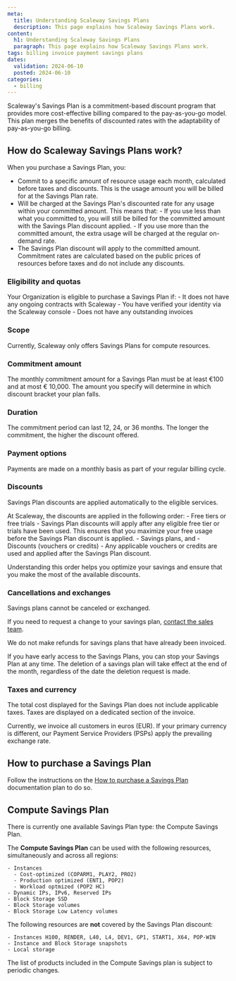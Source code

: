 ```yaml
---
meta:
  title: Understanding Scaleway Savings Plans
  description: This page explains how Scaleway Savings Plans work.
content:
  h1: Understanding Scaleway Savings Plans
  paragraph: This page explains how Scaleway Savings Plans work.
tags: billing invoice payment savings plans
dates:
  validation: 2024-06-10
  posted: 2024-06-10
categories:
  - billing
---
```


Scaleway's Savings Plan is a commitment-based discount program that provides more cost-effective billing compared to the pay-as-you-go model. This plan merges the benefits of discounted rates with the adaptability of pay-as-you-go billing.

## How do Scaleway Savings Plans work?

When you purchase a Savings Plan, you:

- Commit to a specific amount of resource usage each month, calculated before taxes and discounts. This is the usage amount you will be billed for at the Savings Plan rate.
- Will be charged at the Savings Plan's discounted rate for any usage within your committed amount.
    <Message type="important">
      This means that:
        - If you use less than what you committed to, you will still be billed for the committed amount with the Savings Plan discount applied.
        - If you use more than the committed amount, the extra usage will be charged at the regular on-demand rate.
    </Message>
- The Savings Plan discount will apply to the committed amount.
    <Message type="note">
      Commitment rates are calculated based on the public prices of resources before taxes and do not include any discounts.
    </Message>


<Lightbox src="scaleway-savings-plan.webp" size="medium" alt="the image contains a graph showing a simulation of how the Savings Plan works for an account. X axis = month and Y axis = commitment amount in Euro. A horizontal line represents the committed amount. The graph displays the consumption of an account over three months. In the first month, the consumption is under the committed amount, so under the line. For the second month, the consumption is exactly the committed amount, so it joins the line. On the third and last month, the consumption went over the committed amount. Therefore, it goes over the line." />

### Eligibility and quotas

Your Organization is eligible to purchase a Savings Plan if:
    - It does not have any ongoing contracts with Scaleway
    - You have verified your identity via the Scaleway console
    - Does not have any outstanding invoices

### Scope

Currently, Scaleway only offers Savings Plans for compute resources.

### Commitment amount

The monthly commitment amount for a Savings Plan must be at least €100 and at most € 10,000. The amount you specify will determine in which discount bracket your plan falls.

### Duration

The commitment period can last 12, 24, or 36 months. The longer the commitment, the higher the discount offered.

### Payment options

Payments are made on a monthly basis as part of your regular billing cycle.

### Discounts

Savings Plan discounts are applied automatically to the eligible services.

At Scaleway, the discounts are applied in the following order:
    - Free tiers or free trials - Savings Plan discounts will apply after any eligible free tier or trials have been used. This ensures that you maximize your free usage before the Savings Plan discount is applied.
    - Savings plans, and
    - Discounts (vouchers or credits) - Any applicable vouchers or credits are used and applied after the Savings Plan discount.

Understanding this order helps you optimize your savings and ensure that you make the most of the available discounts.

### Cancellations and exchanges

Savings plans cannot be canceled or exchanged.

If you need to request a change to your savings plan, [contact the sales team](https://www.scaleway.com/en/contact-sales/).

We do not make refunds for savings plans that have already been invoiced.

<Message type="important">
  If you have early access to the Savings Plans, you can stop your Savings Plan at any time. The deletion of a savings plan will take effect at the end of the month, regardless of the date the deletion request is made.
</Message>

### Taxes and currency

The total cost displayed for the Savings Plan does not include applicable taxes. Taxes are displayed on a dedicated section of the invoice.

Currently, we invoice all customers in euros (EUR). If your primary currency is different, our Payment Service Providers (PSPs) apply the prevailing exchange rate.

## How to purchase a Savings Plan

Follow the instructions on the [How to purchase a Savings Plan](/console/billing/how-to/purchase-savings-plan) documentation plan to do so.

## Compute Savings Plan

There is currently one available Savings Plan type: the Compute Savings Plan.

The **Compute Savings Plan** can be used with the following resources, simultaneously and across all regions:

    - Instances 
      - Cost-optimized (COPARM1, PLAY2, PRO2)
      - Production optimized (ENT1, POP2)
      - Workload optmized (POP2 HC) 
    - Dynamic IPs, IPv6, Reserved IPs
    - Block Storage SSD
    - Block Storage volumes
    - Block Storage Low Latency volumes

The following resources are **not** covered by the Savings Plan discount:

    - Instances H100, RENDER, L40, L4, DEV1, GP1, START1, X64, POP-WIN
    - Instance and Block Storage snapshots 
    - Local storage 


<Message type="important">
  The list of products included in the Compute Savings plan is subject to periodic changes.
</Message>